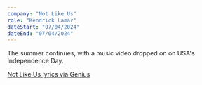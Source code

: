 ```yaml
---
company: "Not Like Us"
role: "Kendrick Lamar"
dateStart: "07/04/2024"
dateEnd: "07/04/2024"
---
```



The summer continues, with a music video dropped on on USA's Independence Day.

<YouTube id="https://www.youtube.com/watch?v=H58vbez_m4E/>" />

[Not Like Us lyrics via Genius](https://genius.com/Kendrick-lamar-not-like-us-lyrics)